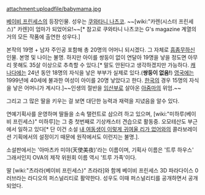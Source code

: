 attachment:uploadfile/babymama.jpg

[[베이비 프린세스]]의 등장인물. 성우는 [[쿠와타니 나츠코]]. ~~[wiki:"카렌(시스터 프린세스)" 카렌]이 엄마가 되었어요!~~[* 참고로 쿠와타니 나츠코는 G's magazine 계열의 거의 모든 작품에 출연한 성우다.]

본작의 19명 + 남자 주인공 포함해 총 20명의 어머니 되시겠다. 그 자체로 [[흠좀무]]하신 인물. 본명 및 나이는 불명. 하지만 아이를 쌍둥이 없이 연달아 19명을 낳을 정도면 아무리 못해도 35살 이상으로 추측할 수 있다.[* 말도 안된다고 생각하겠지만 가능하다. [[캐나다]]에는 24년 동안 18명의 자식을 낳은 부부가 실제로 있다.('''쌍둥이 없음!''') [[영국]]에는 1999년에 40세에 불과한 여성이 아이를 20명 낳았다고 한다. [[한국]]의 경우 15명의 자식을 낳은 어머니가 계시다.]~~인생의 절반을 [[임산부]]로 살아온 [[아줌마]]의 위엄.~~ 

그리고 그 많은 딸을 키우는 걸 보면 대단한 능력과 재력을 지녔음을 알수 있다.

연예기획사를 운영하며 딸들을 소속 탤런트로 삼으려 하고 있으며, [wiki:"미하루(베이비 프린세스)" 미하루]는 그 중 첫번째로 기상캐스터 견습으로 활동중. 오모테산도 부근에서 일하고 있다[* 단 이건 소설 [[내 여동생이 이렇게 귀여울 리가 없어]]와의 콜라보레이션 기획에서의 설정이기 때문에 원작에서도 이런지는 불명.].

소설판에서는 '아마츠카 미야(天使美夜)'라는 이름이며, 기획사 이름은 '트루 하우스' 그래서인지 OVA의 제작 위원회 이름 역시 '트루 가족'이다.

딸 [wiki:"츠라라(베이비 프린세스)" 츠라라]와 함께 베이비 프린세스 3D 파라다이스 0 러브라는 라디오의 퍼스널리티로 활약한다. 성우도 이때 퍼스널리티를 공개하면서 공개되었다.
